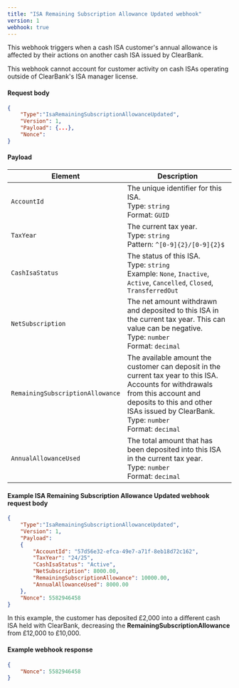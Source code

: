 ```yaml
---
title: "ISA Remaining Subscription Allowance Updated webhook"
version: 1
webhook: true
---
```



This webhook triggers when a cash ISA customer's annual allowance is affected by their actions on another cash ISA issued by ClearBank.

<Callout colour="blue">
  This webhook cannot account for customer activity on cash ISAs operating outside of ClearBank's ISA manager license.
</Callout>

#### Request body

```json
{
    "Type":"IsaRemainingSubscriptionAllowanceUpdated",
    "Version": 1,
    "Payload": {...},
    "Nonce":
}
```

#### Payload

| Element                          | Description                                                                                                                                                                                                                           |
| -------------------------------- | ------------------------------------------------------------------------------------------------------------------------------------------------------------------------------------------------------------------------------------- |
| `AccountId`                      | The unique identifier for this ISA. <br /> Type: `string` <br /> Format: `GUID`                                                                                                                                                       |
| `TaxYear`                        | The current tax year. <br /> Type: `string` <br /> Pattern: `^[0-9]{2}/[0-9]{2}$`                                                                                                                                                     |
| `CashIsaStatus`                  | The status of this ISA. <br /> Type: `string` <br /> Example: `None`, `Inactive`, `Active`, `Cancelled`, `Closed`, `TransferredOut`                                                                                                   |
| `NetSubscription`                | The net amount withdrawn and deposited to this ISA in the current tax year. This can value can be negative. <br /> Type: `number` <br /> Format: `decimal`                                                                            |
| `RemainingSubscriptionAllowance` | The available amount the customer can deposit in the current tax year to this ISA. Accounts for withdrawals from this account and deposits to this and other ISAs issued by ClearBank. <br /> Type: `number` <br /> Format: `decimal` |
| `AnnualAllowanceUsed`            | The total amount that has been deposited into this ISA in the current tax year. <br /> Type: `number` <br /> Format: `decimal`                                                                                                        |

#### Example ISA Remaining Subscription Allowance Updated webhook request body

```json
{
    "Type":"IsaRemainingSubscriptionAllowanceUpdated",
    "Version": 1,
    "Payload":
    {
        "AccountId": "57d56e32-efca-49e7-a71f-8eb18d72c162",
        "TaxYear": "24/25",
        "CashIsaStatus": "Active",
        "NetSubscription": 8000.00,
        "RemainingSubscriptionAllowance": 10000.00,
        "AnnualAllowanceUsed": 8000.00
    },
    "Nonce": 5582946458
}
```

In this example, the customer has deposited £2,000 into a different cash ISA held with ClearBank, decreasing the **RemainingSubscriptionAllowance** from £12,000 to £10,000.

#### Example webhook response

```json
{
    "Nonce": 5582946458
}
```
